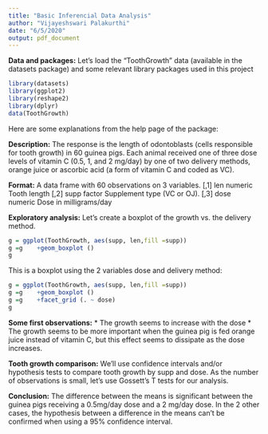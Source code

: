 ---
title: "Basic Inferencial Data Analysis"
author: "Vijayeshswari Palakurthi"
date: "6/5/2020"
output: pdf_document
---
**Data and packages:**
Let’s load the “ToothGrowth” data (available in the datasets package) and some relevant library packages used in this project

```{r warning=F}
library(datasets) 
library(ggplot2) 
library(reshape2) 
library(dplyr) 
data(ToothGrowth)
```
Here are some explanations from the help page of the package:

**Description:**
The response is the length of odontoblasts (cells responsible for tooth growth) in 60 guinea pigs. Each animal received one of three dose levels of vitamin C (0.5, 1, and 2 mg/day) by one of two delivery methods, orange juice or ascorbic acid (a form of vitamin C and coded as VC).

**Format:**
A data frame with 60 observations on 3 variables.
[,1] len numeric Tooth length [,2] supp factor Supplement type (VC or OJ). [,3] dose numeric Dose in milligrams/day

**Exploratory analysis:**
Let’s create a boxplot of the growth vs. the delivery method.

```{r}
g = ggplot(ToothGrowth, aes(supp, len,fill =supp)) 
g =g	+geom_boxplot ()
g

```
This is a boxplot using the 2 variables dose and delivery method:

```{r}
g = ggplot(ToothGrowth, aes(supp, len,fill =supp)) 
g =g	+geom_boxplot ()
g =g	+facet_grid (. ~ dose) 
g

```
**Some first observations:**
* The growth seems to increase with the dose
* The growth seems to be more important when the guinea pig is fed orange juice instead of vitamin C, but this effect seems to dissipate as the dose increases.


**Tooth growth comparison:**
We’ll use confidence intervals and/or hypothesis tests to compare tooth growth by supp and dose. As the number of observations is small, let’s use Gossett’s T tests for our analysis.

**Conclusion:**
The difference between the means is significant between the guinea pigs receiving a 0.5mg/day dose and a 2 mg/day dose.
In the 2 other cases, the hypothesis between a difference in the means can’t be confirmed when using a 95% confidence interval.





